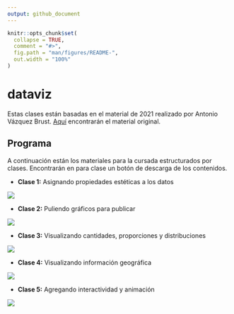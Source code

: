 ```yaml
---
output: github_document
---
```


<!-- README.md is generated from README.Rmd. Please edit that file -->

```r
knitr::opts_chunk$set(
  collapse = TRUE,
  comment = "#>",
  fig.path = "man/figures/README-",
  out.width = "100%"
)
```

# dataviz

<!-- badges: start -->
<!-- badges: end -->

Estas clases están basadas en el material de 2021 realizado por Antonio Vázquez Brust. [Aquí](https://github.com/bitsandbricks/dataviz) encontrarán el material original.

## Programa

A continuación están los materiales para la cursada estructurados por clases. Encontrarán en para clase un botón de descarga de los contenidos.

* **Clase 1:** Asignando propiedades estéticas a los datos

[![](img/Download.png)](/clase1/clase1.zip)

* **Clase 2:** Puliendo gráficos para publicar

[![](img/Download.png)](/clase2/clase2.zip)

* **Clase 3:** Visualizando cantidades, proporciones y distribuciones

[![](img/Download.png)](/clase3/clase3.zip)

* **Clase 4:** Visualizando información geográfica

[![](img/Download.png)](/clase4/clase4.zip)

* **Clase 5:** Agregando interactividad y animación

[![](img/Download.png)](/clase5/clase5.zip)
